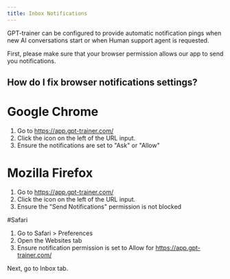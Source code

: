 ```yaml
---
title: Inbox Notifications
---
```


GPT-trainer can be configured to provide automatic notification pings when new AI conversations start or when Human support agent is requested.

First, please make sure that your browser permission allows our app to send you notifications.

## How do I fix browser notifications settings?

# Google Chrome

1. Go to https://app.gpt-trainer.com/
1. Click the icon on the left of the URL input.
1. Ensure the notifications are set to "Ask" or "Allow"


# Mozilla Firefox

1. Go to https://app.gpt-trainer.com/
1. Click the icon on the left of the URL input.
1. Ensure the "Send Notifications" permission is not blocked

#Safari

1. Go to Safari > Preferences
1. Open the Websites tab
1. Ensure notification permission is set to Allow for https://app.gpt-trainer.com/

Next, go to Inbox tab. 